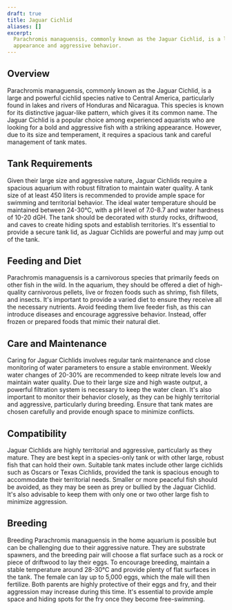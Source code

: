 ```yaml
---
draft: true
title: Jaguar Cichlid
aliases: []
excerpt:
  Parachromis managuensis, commonly known as the Jaguar Cichlid, is a large and predatory cichlid known for its striking
  appearance and aggressive behavior.
---
```


## Overview

Parachromis managuensis, commonly known as the Jaguar Cichlid, is a large and powerful cichlid species native to Central
America, particularly found in lakes and rivers of Honduras and Nicaragua. This species is known for its distinctive
jaguar-like pattern, which gives it its common name. The Jaguar Cichlid is a popular choice among experienced aquarists
who are looking for a bold and aggressive fish with a striking appearance. However, due to its size and temperament, it
requires a spacious tank and careful management of tank mates.

## Tank Requirements

Given their large size and aggressive nature, Jaguar Cichlids require a spacious aquarium with robust filtration to
maintain water quality. A tank size of at least 450 liters is recommended to provide ample space for swimming and
territorial behavior. The ideal water temperature should be maintained between 24-30°C, with a pH level of 7.0-8.7 and
water hardness of 10-20 dGH. The tank should be decorated with sturdy rocks, driftwood, and caves to create hiding spots
and establish territories. It's essential to provide a secure tank lid, as Jaguar Cichlids are powerful and may jump out
of the tank.

## Feeding and Diet

Parachromis managuensis is a carnivorous species that primarily feeds on other fish in the wild. In the aquarium, they
should be offered a diet of high-quality carnivorous pellets, live or frozen foods such as shrimp, fish fillets, and
insects. It's important to provide a varied diet to ensure they receive all the necessary nutrients. Avoid feeding them
live feeder fish, as this can introduce diseases and encourage aggressive behavior. Instead, offer frozen or prepared
foods that mimic their natural diet.

## Care and Maintenance

Caring for Jaguar Cichlids involves regular tank maintenance and close monitoring of water parameters to ensure a stable
environment. Weekly water changes of 20-30% are recommended to keep nitrate levels low and maintain water quality. Due
to their large size and high waste output, a powerful filtration system is necessary to keep the water clean. It's also
important to monitor their behavior closely, as they can be highly territorial and aggressive, particularly during
breeding. Ensure that tank mates are chosen carefully and provide enough space to minimize conflicts.

## Compatibility

Jaguar Cichlids are highly territorial and aggressive, particularly as they mature. They are best kept in a species-only
tank or with other large, robust fish that can hold their own. Suitable tank mates include other large cichlids such as
Oscars or Texas Cichlids, provided the tank is spacious enough to accommodate their territorial needs. Smaller or more
peaceful fish should be avoided, as they may be seen as prey or bullied by the Jaguar Cichlid. It's also advisable to
keep them with only one or two other large fish to minimize aggression.

## Breeding

Breeding Parachromis managuensis in the home aquarium is possible but can be challenging due to their aggressive nature.
They are substrate spawners, and the breeding pair will choose a flat surface such as a rock or piece of driftwood to
lay their eggs. To encourage breeding, maintain a stable temperature around 28-30°C and provide plenty of flat surfaces
in the tank. The female can lay up to 5,000 eggs, which the male will then fertilize. Both parents are highly protective
of their eggs and fry, and their aggression may increase during this time. It's essential to provide ample space and
hiding spots for the fry once they become free-swimming.
